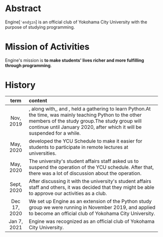 # Abstract

Engine[`ˈendʒɪn`] is an official club of Yokohama City University with the purpose of studying programming.

# Mission of Activities

Engine's mission is **to make students' lives richer and more fulfilling through programming**.

# History

|     term     | content                                                                                                                                                                                                                                                                                                                                                               |
| :----------: | :-------------------------------------------------------------------------------------------------------------------------------------------------------------------------------------------------------------------------------------------------------------------------------------------------------------------------------------------------------------------- |
|  Nov, 2019   | <user name="YutaUra"/>, along with<user name="YoshiyukiKobayashi"/>,<user name="YosukeMuroi"/>, and <user name="MarinMiwa"/>, held a gathering to learn Python.At the time, <user name="YutaUra"/> was mainly teaching Python to the other members of the study group.The study group will continue until January 2020, after which it will be suspended for a while. |
|  May, 2020   | <user name="YutaUra"/> developed the YCU Schedule to make it easier for students to participate in remote lectures at universities.                                                                                                                                                                                                                                   |
|  May, 2020   | The university's student affairs staff asked us to suspend the operation of the YCU schedule. After that, there was a lot of discussion about the operation.                                                                                                                                                                                                          |
|  Sept, 2020  | After discussing it with the university's student affairs staff and others, it was decided that they might be able to approve our activities as a club.                                                                                                                                                                                                               |
| Dec 17, 2020 | We set up Engine as an extension of the Python study group we were running in November 2019, and applied to become an official club of Yokohama City University.                                                                                                                                                                                                      |
| Jan 7, 2021  | Engine was recognized as an official club of Yokohama City University.                                                                                                                                                                                                                                                                                                |
